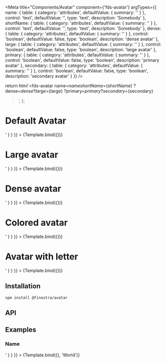 

<Meta
  title="Components/Avatar"
  component={'fds-avatar'}
  argTypes={{
    name: {
      table: {
        category: 'attributes',
        defaultValue: { summary: '' }
      },
      control: 'text',
      defaultValue: '',
      type: 'text',
      description: 'Somebody'
    },
    shortName: {
      table: {
        category: 'attributes',
        defaultValue: { summary: '' }
      },
      control: 'text',
      defaultValue: '',
      type: 'text',
      description: 'Somebody'
    },
    dense: {
      table: {
        category: 'attributes',
        defaultValue: { summary: '' }
      },
      control: 'boolean',
      defaultValue: false,
      type: 'boolean',
      description: 'dense avatar'
    },
    large: {
      table: {
        category: 'attributes',
        defaultValue: { summary: '' }
      },
      control: 'boolean',
      defaultValue: false,
      type: 'boolean',
      description: 'large avatar'
    },
    primary: {
      table: {
        category: 'attributes',
        defaultValue: { summary: '' }
      },
      control: 'boolean',
      defaultValue: false,
      type: 'boolean',
      description: 'primary avatar'
    },
    secondary: {
      table: {
        category: 'attributes',
        defaultValue: { summary: '' }
      },
      control: 'boolean',
      defaultValue: false,
      type: 'boolean',
      description: 'secondary avatar'
    }
  }}
/>

  return html`<fds-avatar
    name=${name}
    shortName=${shortName}
    ?dense=${dense}
    ?large=${large}
    ?primary=${primary}
    ?secondary=${secondary}
  ></fds-avatar>`;
};

# Default Avatar

<Canvas>
  <Story
    name="Default"
    args={{ name: "" , large:false }}
    parameters={{
      docs: {
        source: {
          code: '<fds-avatar></fds-avatar>'
        }
      }
    }}
  >
    {Template.bind({})}
  </Story>
</Canvas>

# Large avatar

<Canvas>
  <Story
    name="Large"
    args={{ large: true }}
    parameters={{
      docs: {
        source: {
          code: '<fds-avatar large></fds-avatar>'
        }
      }
    }}
  >
    {Template.bind({})}
  </Story>
</Canvas>

# Dense avatar

<Canvas>
  <Story
    name="Dense"
    args={{ dense: true }}
    parameters={{
      docs: {
        source: {
          code: '<fds-avatar dense></fds-avatar>'
        }
      }
    }}
  >
    {Template.bind({})}
  </Story>
</Canvas>

# Colored avatar

<Canvas>
  <Story
    name="Primary"
    args={{ primary: true }}
    parameters={{
      docs: {
        source: {
          code: '<fds-avatar primary></fds-avatar>'
        }
      }
    }}
  >
    {Template.bind({})}
  </Story>
</Canvas>

# Avatar with letter

<Canvas>
  <Story
    name="text"
    args={{ name: "Raya"}}
    parameters={{
      docs: {
        source: {
          code: '<fds-avatar name="Raya"></fds-avatar>'
        }
      }
    }}
  >
    {Template.bind({})}
  </Story>
</Canvas>

## Installation

```
npm install @finastra/avatar

```

## API

<ArgsTable of="." story="^" />

## Examples

### Name

<Canvas>
  <Story
    name="Name"
    parameters={{
      docs: {
        source: {
          code: '<fds-avatar></fds-avatar>'
        }
      }
    }}
  >
    {Template.bind({}, 'World')}
  </Story>
</Canvas>
